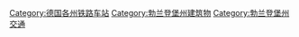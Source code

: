 [[Category:德国各州铁路车站|Category:德国各州铁路车站]]
[[Category:勃兰登堡州建筑物|Category:勃兰登堡州建筑物]]
[[Category:勃兰登堡州交通|Category:勃兰登堡州交通]]